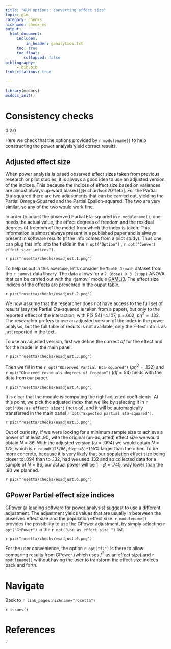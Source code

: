 ```yaml
---
title: "GLM options: converting effect size"
topic: glm
category: checks
nickname: check_es
output: 
  html_document:
     includes:
         in_header: ganalytics.txt
     toc: true
     toc_float:
        collapsed: false
bibliography: 
     - bib.bib
link-citations: true
        
---
```



```r
library(mcdocs)
mcdocs_init()
```

# Consistency checks


:::{ .version}
0.2.0
:::

Here we check that the options provided by `r modulename()` to help constructing the power analysis yield correct results.

## Adjusted effect size

When power analysis is based observed effect sizes taken from previous research or pilot studies, it is always a good idea to use an adjusted version of the indices. This because the indices of effect size based on variances are almost always up-ward biased [@richardson2011eta]. For the Partial Eta-squared there are two adjustments that can be carried out, yielding the Partial Omega-Squared and the Partial Epsilon-squared. The two are very similar, so any of the two would work fine. 

In order to adjust the observed Partial Eta-squared in `r modulename()`, one needs the actual value, the effect degrees of freedom and the residual degrees of freedom of the model from which the index is taken. This information is almost always present in a published paper and is always present in software results (if the info comes from a pilot study). Thus one can plug this info into the fields in the `r opt("Option")` , `r opt("Convert effect size indices")`.


`r pic("rosetta/checks/esadjust.1.png")`

To help us out in this exercise, let's consider he `Tooth Growth` dataset from the `r jamovi` data library. The data allows for a `2 (dose) X 3 (supp)` ANOVA that can be carried out with the `r `jamovi` module [GAMLj3](https://gamlj.github.io/). The effect size indices of the effects are presented in the ouput table. 

`r pic("rosetta/checks/esadjust.2.png")`

We now assume that the researcher does not have access to the full set of results (say the Partial Eta-squared is taken from a paper), but only to the reported effect of the interaction, with F(2,54)=4.107, p.=.002, $p\eta^2=.132$.  The researcher prefers to use an adjusted version of the index in the power analysis, but the full table of results is not available, only the F-test info is as just reported in the text.

To use an adjusted version, first we define the correct _df_ for the effect and for the model in the main panel.

`r pic("rosetta/checks/esadjust.3.png")`

Then we fill in the `r opt("Observed Partial Eta-squared")` ($p\eta^2=.132$) and `r opt("Observed residuals degrees of freedom")` ($df=54$) fields with the data from our paper.

`r pic("rosetta/checks/esadjust.4.png")`

It is clear that the module is computing the right adjusted coefficients. At this point, we pick the adjusted index that we like by selecting it in `r opt("Use as effectr size")` (here $\omega$), and it will be automagically transferred in the main panel `r opt("Expected partial Eta-squared")`.

`r pic("rosetta/checks/esadjust.5.png")`

Out of curiosity, if we were looking for a minimum sample size to achieve a power of at least .90, with the original (un-adjusted) effect size we would obtain $N=86$. With the adjusted version ($\omega=.094$) we would obtain $N=125$, which is `r round(125/86,digit=3)*100`% larger than the other. To be more concrete, because it is very likely that our population effect size being closer to  .094 than to .132, had we used .132 and so collected data for a sample of $N=86$, our actual power will be $1-\beta=.745$, way lower than the .90 we planned.

`r pic("rosetta/checks/esadjust.6.png")`


## GPower Partial effect size indices

[GPower](https://www.psychologie.hhu.de/arbeitsgruppen/allgemeine-psychologie-und-arbeitspsychologie/gpower) (a leading software for power analysis)
suggest to use a different adjustment. The adjustment yields values that are usually in beteween the observed effect size and the population effect size. `r modulename()` provides the possibility to use the GPower adjustment, by simply selecting `r opt("G*Power")` in the `r opt("Use as effect size ")` list. 

`r pic("rosetta/checks/esadjust.6.png")`

For the user convenience, the option `r opt("f2")` is there to allow comparing results from GPower (which uses $f^2$ as an effect size) and `r modulename()` without having the user to transform the effect size indices back and forth.



# Navigate

Back to `r link_pages(nickname="rosetta")`


`r issues()`

# References
'